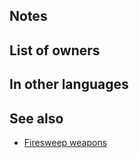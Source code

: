 {{Weapon Infobox
|tagid=SID_火薙ぎの弓
|weaponType=Bow
|might=7
|range=2
|effectiveness=flying
|effect=Effective against flying foes. Unit and foe cannot counterattack.
|cost=200
|exclusive=0
|userVersion1=Bow
|userVersion2=Arrow
|statModifiers=0,7,0,0,0
|next=Firesweep Bow+
|promotionRarity=5
|promotionTier=1
|required=Steel Bow
|properties=random_owner
}}
==Notes==
{{Firesweep interaction}}
{{Effective damage bonus|flying}}

==List of owners==
{{Skill Hero List}}
==In other languages==
{{OtherLanguages
|japanese=火薙ぎの弓
|german=Feuerfegerbogen
|spanishEU=Arco Vulcano
|spanishLA=Arco Vulcano
|french=Arc enflammé
|italian=Spazzafuoco
|chineseTW=火薙之弓
|portuguese=Arco vulcão
}}
==See also==
* [[Skill families#Firesweep|Firesweep weapons]]
{{Weapons Navbox}}